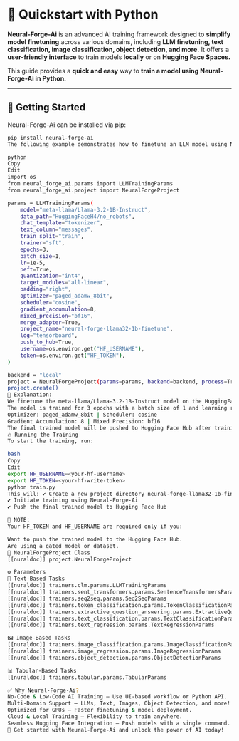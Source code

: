 # 🚀 Quickstart with Python  

**Neural-Forge-Ai** is an advanced AI training framework designed to **simplify model finetuning** across various domains, including **LLM finetuning, text classification, image classification, object detection, and more.** It offers a **user-friendly interface** to train models **locally** or on **Hugging Face Spaces.**  

This guide provides a **quick and easy** way to **train a model using Neural-Forge-Ai in Python.**  

---

## 📌 Getting Started  

Neural-Forge-Ai can be installed via pip:  

```bash
pip install neural-forge-ai
The following example demonstrates how to finetune an LLM model using Neural-Forge-Ai in Python:

python
Copy
Edit
import os
from neural_forge_ai.params import LLMTrainingParams
from neural_forge_ai.project import NeuralForgeProject

params = LLMTrainingParams(
    model="meta-llama/Llama-3.2-1B-Instruct",
    data_path="HuggingFaceH4/no_robots",
    chat_template="tokenizer",
    text_column="messages",
    train_split="train",
    trainer="sft",
    epochs=3,
    batch_size=1,
    lr=1e-5,
    peft=True,
    quantization="int4",
    target_modules="all-linear",
    padding="right",
    optimizer="paged_adamw_8bit",
    scheduler="cosine",
    gradient_accumulation=8,
    mixed_precision="bf16",
    merge_adapter=True,
    project_name="neural-forge-llama32-1b-finetune",
    log="tensorboard",
    push_to_hub=True,
    username=os.environ.get("HF_USERNAME"),
    token=os.environ.get("HF_TOKEN"),
)

backend = "local"
project = NeuralForgeProject(params=params, backend=backend, process=True)
project.create()
🔹 Explanation:
We finetune the meta-llama/Llama-3.2-1B-Instruct model on the HuggingFaceH4/no_robots dataset.
The model is trained for 3 epochs with a batch size of 1 and learning rate of 1e-5.
Optimizer: paged_adamw_8bit | Scheduler: cosine
Gradient Accumulation: 8 | Mixed Precision: bf16
The final trained model will be pushed to Hugging Face Hub after training.
🔥 Running the Training
To start the training, run:

bash
Copy
Edit
export HF_USERNAME=<your-hf-username>
export HF_TOKEN=<your-hf-write-token>
python train.py
This will: ✔ Create a new project directory neural-forge-llama32-1b-finetune
✔ Initiate training using Neural-Forge-Ai
✔ Push the final trained model to Hugging Face Hub

📝 NOTE:
Your HF_TOKEN and HF_USERNAME are required only if you:

Want to push the trained model to the Hugging Face Hub.
Are using a gated model or dataset.
📜 NeuralForgeProject Class
[[nuraldoc]] project.NeuralForgeProject

⚙️ Parameters
📝 Text-Based Tasks
[[nuraldoc]] trainers.clm.params.LLMTrainingParams
[[nuraldoc]] trainers.sent_transformers.params.SentenceTransformersParams
[[nuraldoc]] trainers.seq2seq.params.Seq2SeqParams
[[nuraldoc]] trainers.token_classification.params.TokenClassificationParams
[[nuraldoc]] trainers.extractive_question_answering.params.ExtractiveQuestionAnsweringParams
[[nuraldoc]] trainers.text_classification.params.TextClassificationParams
[[nuraldoc]] trainers.text_regression.params.TextRegressionParams

🖼️ Image-Based Tasks
[[nuraldoc]] trainers.image_classification.params.ImageClassificationParams
[[nuraldoc]] trainers.image_regression.params.ImageRegressionParams
[[nuraldoc]] trainers.object_detection.params.ObjectDetectionParams

📊 Tabular-Based Tasks
[[nuraldoc]] trainers.tabular.params.TabularParams

✅ Why Neural-Forge-Ai?
No-Code & Low-Code AI Training – Use UI-based workflow or Python API.
Multi-Domain Support – LLMs, Text, Images, Object Detection, and more!
Optimized for GPUs – Faster finetuning & model deployment.
Cloud & Local Training – Flexibility to train anywhere.
Seamless Hugging Face Integration – Push models with a single command.
🚀 Get started with Neural-Forge-Ai and unlock the power of AI today!
